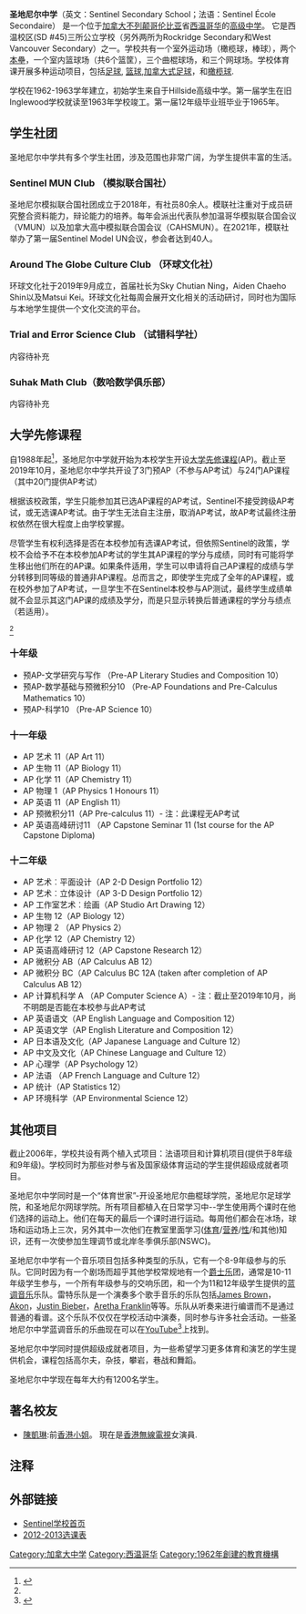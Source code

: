 {{request translation}}
{{RoughTranslation}}
{{Translating|||time=2019-10-27T01:01:05+00:00}}
{{noteTA
|1=zh-cn:不列颠哥伦比亚省; zh-tw:不列顛哥倫比亞省; zh-hk:卑詩省; zh-mo:卑詩省; zh-sg:卑诗省;
}}
{{Infobox School
  | name=         圣地尼尔中学 
  | other_name  = 森特乐中学
|native_name              = Sentinel Secondary School
|image=
|motto=         Summis Cum Animis(与龙马精神同在)<br>
|city=        [[西温哥华|西温哥华]]
|province=    [[不列颠哥伦比亚|不列颠哥伦比亚]] 
|country={{CAN}}
|areacode=      
|tel=       604-981-1130
|website=           https://westvancouverschools.ca/ecole-sentinel-secondary/
|address= 1250 Chartwell Drive, West Vancouver, Canada (V7S 2R2)
|principal= Michael Finch   
|superintendent= Chris Kennedy
|type= [[公立学校|公立学校]]
|district={{link-en|西温哥华教育局(SD45)|West Vancouver Schools}}
|team_name= 斯巴达
|language=      [[加拿大英语|英语]], [[法语|法语]]
|locale= [[英语|英语]],[[法语|法语]],[[中文|中文]],[[西班牙语|西班牙语]],[[波斯语|波斯语]],[[日语|日语]]等
|grades=        8-12 年级
|mascot=       斯巴达
|colors=       海军蓝 与 银色
|publication=圣地尼尔太阳报
|annual_tuition= 本地学生免费，国际学生15600CAD
|founded=      1962-63
|students=    1250
|classes_offered= {{link-en|法语沉浸课程|French immersion}}，[[进阶先修课程|进阶先修课程]](AP)
|lastupdate= 2019
}}
'''圣地尼尔中学'''（英文：Sentinel Secondary School；法语：Sentinel École Secondaire） 是一个位于[[加拿大|加拿大]][[不列颠哥伦比亚|不列颠哥伦比亚]]省[[西温哥华|西温哥华]]的[[高级中学|高级中学]]。 它是西温校区(SD #45)三所公立学校（另外两所为Rockridge Secondary和West Vancouver Secondary）之一。学校共有一个室外运动场（橄榄球，棒球），两个[[本壘|本壘]]，一个室内篮球场（共6个篮筐），三个曲棍球场，和三个网球场。学校体育课开展多种运动项目，包括[[足球|足球]], [[篮球|篮球]],[[加拿大式足球|加拿大式足球]]，和[[橄欖球類運動|橄榄球]].

学校在1962-1963学年建立，初始学生来自于Hillside高级中学。第一届学生在旧Inglewood学校就读至1963年学校竣工。第一届12年级毕业班毕业于1965年。

==学生社团==
圣地尼尔中学共有多个学生社团，涉及范围也非常广阔，为学生提供丰富的生活。
===Sentinel MUN Club （模拟联合国社）===
圣地尼尔模拟联合国社团成立于2018年，有社员80余人。模联社注重对于成员研究整合资料能力，辩论能力的培养。每年会派出代表队参加温哥华模拟联合国会议（VMUN）以及加拿大高中模拟联合国会议（CAHSMUN）。在2021年，模联社举办了第一届Sentinel Model UN会议，参会者达到40人。

===Around The Globe Culture Club （环球文化社）===
环球文化社于2019年9月成立，首届社长为Sky Chutian Ning，Aiden Chaeho Shin以及Matsui Kei。环球文化社每周会展开文化相关的活动研讨，同时也为国际与本地学生提供一个文化交流的平台。
===Trial and Error Science Club （试错科学社）===
内容待补充
===Suhak Math Club（数哈数学俱乐部）===
内容待补充

==大学先修课程==
自1988年起<ref name="#1">{{Cite web |url=https://westvancouverschools.ca/ecole-sentinel-secondary/programs/advanced-placement/ |title=存档副本 |accessdate=2019-10-27 |archive-date=2020-04-15 |archive-url=https://web.archive.org/web/20200415114503/https://westvancouverschools.ca/ecole-sentinel-secondary/programs/advanced-placement/ |dead-url=no }}</ref>，圣地尼尔中学就开始为本校学生开设[[大学先修课程|大学先修课程]](AP)。截止至2019年10月，圣地尼尔中学共开设了3门预AP（不参与AP考试）与24门AP课程（其中20门提供AP考试）

根据该校政策，学生只能参加其已选AP课程的AP考试，Sentinel不接受跨级AP考试，或无选课AP考试。由于学生无法自主注册，取消AP考试，故AP考试最终注册权依然在很大程度上由学校掌握。

尽管学生有权利选择是否在本校参加有选课AP考试，但依照Sentinel的政策，学校不会给予不在本校参加AP考试的学生其AP课程的学分与成绩，同时有可能将学生移出他们所在的AP课。如果条件适用，学生可以申请将自己AP课程的成绩与学分转移到同等级的普通非AP课程。总而言之，即使学生完成了全年的AP课程，或在校外参加了AP考试，一旦学生不在Sentinel本校参与AP测试，最终学生成绩单就不会显示其这门AP课的成绩及学分，而是只显示转换后普通课程的学分与绩点（若适用）。

<ref name="#1"/>
===十年级===
*预AP-文学研究与写作 （Pre-AP Literary Studies and Composition 10）
*预AP-数学基础与预微积分10 （Pre-AP Foundations and Pre-Calculus Mathematics 10）
*预AP-科学10 （Pre-AP Science 10）

===十一年级===
*AP 艺术 11（AP Art 11）
*AP 生物 11（AP Biology 11）
*AP 化学 11（AP Chemistry 11）
*AP 物理 1（AP Physics 1 Honours 11）
*AP 英语 11（AP English 11）
*AP 预微积分11（AP Pre-calculus 11）- 注：此课程无AP考试
*AP 英语高峰研讨11 （AP Capstone Seminar 11 (1st course for the AP Capstone Diploma)

===十二年级===
*AP 艺术︰平面设计（AP 2-D Design Portfolio 12）
*AP 艺术︰立体设计（AP 3-D Design Portfolio 12）
*AP 工作室艺术︰绘画（AP Studio Art Drawing 12）
*AP 生物 12（AP Biology 12）
*AP 物理 2 （AP Physics 2）
*AP 化学 12（AP Chemistry 12）
*AP 英语高峰研讨 12（AP Capstone Research 12）
*AP 微积分 AB（AP Calculus AB 12）
*AP 微积分 BC（AP Calculus BC 12A (taken after completion of AP Calculus AB 12）
*AP 计算机科学 A （AP Computer Science A）- 注：截止至2019年10月，尚不明朗是否能在本校参与此AP考试
*AP 英语语文（AP English Language and Composition 12）
*AP 英语文学（AP English Literature and Composition 12）
*AP 日本语及文化（AP Japanese Language and Culture 12）
*AP 中文及文化（AP Chinese Language and Culture 12）
*AP 心理学（AP Psychology 12）
*AP 法语 （AP French Language and Culture 12）
*AP 统计（AP Statistics 12）
*AP 环境科学（AP Environmental Science 12）

==其他项目==
截止2006年，学校共设有两个植入式项目：法语项目和计算机项目(提供于8年级和9年级)。学校同时为那些对参与省及国家级体育运动的学生提供超级成就者项目。

圣地尼尔中学同时是一个“体育世家”-开设圣地尼尔曲棍球学院，圣地尼尔足球学院，和圣地尼尔网球学院。所有项目都植入在日常学习中--学生使用两个课时在他们选择的运动上。他们在每天的最后一个课时进行运动。每周他们都会在冰场，球场和运动场上三次，另外其中一次他们在教室里面学习([[体育|体育]]/[[营养|营养]]/[[性學|性]]/和其他)知识，还有一次使参加生理调节或北岸冬季俱乐部(NSWC)。

圣地尼尔中学有一个音乐项目包括多种类型的乐队，它有一个8-9年级参与的乐队。它同时因为有一个剧场而超乎其他学校常规地有一个[[爵士乐|爵士乐]]团，通常是10-11年级学生参与，一个所有年级参与的交响乐团，和一个为11和12年级学生提供的[[蓝调音乐|蓝调音乐]]乐队。雷特乐队是一个演奏多个歌手音乐的乐队包括[[James_Brown|James Brown]]，[[Akon|Akon]]，[[Justin_Bieber|Justin Bieber]]，[[Aretha_Franklin|Aretha Franklin]]等等。乐队从听奏来进行编谱而不是通过普通的看谱。这个乐队不仅仅在学校活动中演奏，同时参与许多社会活动。一些圣地尼尔中学蓝调音乐的乐曲现在可以在[[YouTube|YouTube]]<ref>{{YouTube|1xL151Mw-zU|Sentinel R&B - Down to the Bone}}</ref>上找到。

圣地尼尔中学同时提供超级成就者项目，为一些希望学习更多体育和演艺的学生提供机会，课程包括高尔夫，杂技，攀岩，巷战和舞蹈。

圣地尼尔中学现在每年大约有1200名学生。
==著名校友==
*[[陳凱琳|陳凱琳]]:前[[香港小姐|香港小姐]]。 現在是[[香港|香港]][[TVB|無線電視]]女演員.

==注释==
{{reflist}}

==外部链接==
*[https://web.archive.org/web/20070317080049/http://www.sd45.bc.ca/sentinel/ Sentinel学校首页]
*[http://go45.sd45.bc.ca/schools/sentinel/Publications/Sentinel's%202012%20-%202013%20Course%20Handbook.pdf 2012-2013选课表] {{Wayback|url=http://go45.sd45.bc.ca/schools/sentinel/Publications/Sentinel's%202012%20-%202013%20Course%20Handbook.pdf |date=20120131121851 }}

{{WVSchools}}
{{coord|49.34563|N|123.15046|W|source:placeopedia|display=title}}
[[Category:加拿大中学|Category:加拿大中学]]
[[Category:西温哥华|Category:西温哥华]]
[[Category:1962年創建的教育機構|Category:1962年創建的教育機構]]